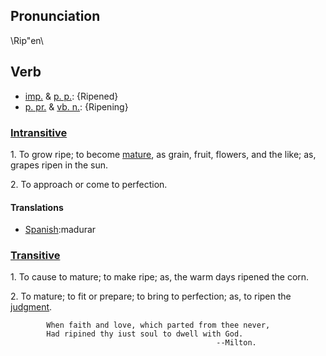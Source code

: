 ==Pronunciation==
\Rip"en\

==Verb==
*[[imp.]] & [[p. p.]]: {Ripened}
*[[p. pr.]] & [[vb. n.]]: {Ripening}

===[[Intransitive]]===

1. To grow ripe; to become [[mature]], as grain, fruit, flowers, and the like; as, grapes ripen in the sun.

2. To approach or come to perfection.


====Translations====

*[[Spanish]]:madurar


===[[Transitive]]===

1. To cause to mature; to make ripe; as, the warm days  ripened the corn.

2. To mature; to fit or prepare; to bring to perfection; as, to ripen the [[judgment]].

         When faith and love, which parted from thee never,
         Had ripined thy iust soul to dwell with God.
                                               --Milton.